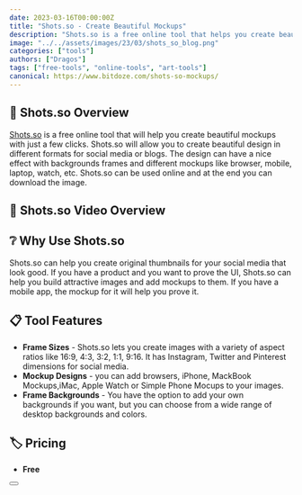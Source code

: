 ```yaml
---
date: 2023-03-16T00:00:00Z
title: "Shots.so - Create Beautiful Mockups"
description: "Shots.so is a free online tool that helps you create beautiful mockups in just a few clicks."
image: "../../assets/images/23/03/shots_so_blog.png"
categories: ["tools"]
authors: ["Dragos"]
tags: ["free-tools", "online-tools", "art-tools"]
canonical: https://www.bitdoze.com/shots-so-mockups/
---
```



## 🔭 Shots.so Overview

[Shots.so](https://shots.so/) is a free online tool that will help you create beautiful mockups with just a few clicks. Shots.so will allow you to create beautiful design in different formats for social media or blogs. The design can have a nice effect with backgrounds frames and different mockups like browser, mobile, laptop, watch, etc. Shots.so can be used online and at the end you can download the image.

## 🎥 Shots.so Video Overview

<YouTubeEmbed
  url="https://www.youtube.com/embed/enJYtsPIxYY"
  label="Shots.so - Create Beautiful Mockups"
/>

## ❔ Why Use Shots.so

Shots.so can help you create original thumbnails for your social media that look good. If you have a product and you want to prove the UI, Shots.so can help you build attractive images and add mockups to them. If you have a mobile app, the mockup for it will help you prove it.

## 📋 Tool Features

- **Frame Sizes** - Shots.so lets you create images with a variety of aspect ratios like 16:9, 4:3, 3:2, 1:1, 9:16. It has Instagram, Twitter and Pinterest dimensions for social media.
- **Mockup Designs** - you can add browsers, iPhone, MackBook Mockups,iMac, Apple Watch or Simple Phone Mocups to your images.
- **Frame Backgrounds** - You have the option to add your own backgrounds if you want, but you can choose from a wide range of desktop backgrounds and colors.

## 🏷️ Pricing

- **Free**

<Button link="https://shots.so/" text="Check Shots.so" />
